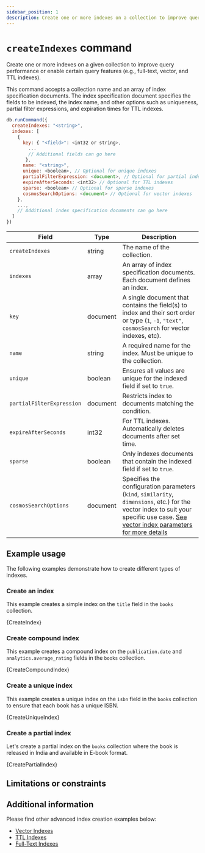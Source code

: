 ```yaml
---
sidebar_position: 1
description: Create one or more indexes on a collection to improve query performance and enable certain query features.
---
```


# `createIndexes` command


<!-- Category for Command "Administrative, Diagnostic, and Utility Commands" should be organized per folder as present in the compatibility document -->

<!-- Short description of the command and its usage. -->

Create one or more indexes on a given collection to improve query performance or enable certain query features (e.g., full-text, vector, and TTL indexes).

<!-- Syntax structure of the command -->

<!-- markdownlint-disable MD033 -->

This command accepts a collection name and an array of index specification documents.
The index specification document specifies the fields to be indexed, the index name, and other options such as uniqueness, partial filter expressions, and expiration times for TTL indexes.

```js
db.runCommand({
  createIndexes: "<string>",
  indexes: [
    {
      key: { "<field>": <int32 or string>,
        ...
        // Additional fields can go here
       },
      name: "<string>",
      unique: <boolean>, // Optional for unique indexes
      partialFilterExpression: <document>, // Optional for partial indexes
      expireAfterSeconds: <int32> // Optional for TTL indexes
      sparse: <boolean> // Optional for sparse indexes
      cosmosSearchOptions: <document> // Optional for vector indexes
    },
    ...,
    // Additional index specification documents can go here
  ]
})
```

<!-- majorly fields such as arguments, modifers, stage, operators, parameters, options supported by the command in a table (if necessary or available). Takes in the following parameters: -->

| Field                     | Type     | Description                                                                                                                                                                                                           |
| ------------------------- | -------- | --------------------------------------------------------------------------------------------------------------------------------------------------------------------------------------------------------------------- |
| `createIndexes`           | string   | The name of the collection.                                                                                                                                                                                           |
| `indexes`                 | array    | An array of index specification documents. Each document defines an index.                                                                                                                                            |
| `key`                     | document | A single document that contains the field(s) to index and their sort order or type (`1`, `-1`, `"text"`, `cosmosSearch` for vector indexes, etc).                                                                     |
| `name`                    | string   | A required name for the index. Must be unique to the collection.                                                                                                                                                      |
| `unique`                  | boolean  | Ensures all values are unique for the indexed field if set to `true`.                                                                                                                                                 |
| `partialFilterExpression` | document | Restricts index to documents matching the condition.                                                                                                                                                                  |
| `expireAfterSeconds`      | int32    | For TTL indexes. Automatically deletes documents after set time.                                                                                                                                                      |
| `sparse`                  | boolean  | Only indexes documents that contain the indexed field if set to `true`.                                                                                                                                               |
| `cosmosSearchOptions`     | document | Specifies the configuration parameters (`kind`, `similarity`, `dimensions`, etc.) for the vector index to suit your specific use case. [See vector index parameters for more details](../../guides/vector-search.mdx) |

## Example usage

The following examples demonstrate how to create different types of indexes.

### Create an index

This example creates a simple index on the `title` field in the `books` collection.

<CodeBlock language="js">{CreateIndex}</CodeBlock>

### Create compound index

This example creates a compound index on the `publication.date` and `analytics.average_rating` fields in the `books` collection.

<CodeBlock language="js">{CreateCompoundIndex}</CodeBlock>

### Create a unique index

This example creates a unique index on the `isbn` field in the `books` collection to ensure that each book has a unique ISBN.

<CodeBlock language="js">{CreateUniqueIndex}</CodeBlock>

### Create a partial index

Let's create a partial index on the `books` collection where the book is released in India and available in E-book format.

<CodeBlock language="js">{CreatePartialIndex}</CodeBlock>

## Limitations or constraints

<!-- If there are any known limitations or contraints, list them here -->

## Additional information

<!-- Include and link to other related materials or information here -->

Please find other advanced index creation examples below:

- [Vector Indexes](../../guides/vector-search.mdx)
- [TTL Indexes](../../guides/ttl-indexes.mdx)
- [Full-Text Indexes](../../guides/full-text-search.mdx)

<!-- markdownlint-enable MD033 -->
